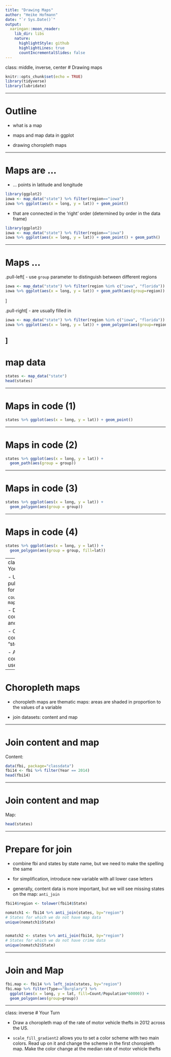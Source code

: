 ```yaml
---
title: "Drawing Maps"
author: "Heike Hofmann"
date: "`r Sys.Date()`"
output:
  xaringan::moon_reader:
    lib_dir: libs
    nature:
      highlightStyle: github
      highlightLines: true
      countIncrementalSlides: false
---
```

class: middle, inverse, center
# Drawing maps

```r
knitr::opts_chunk$set(echo = TRUE)
library(tidyverse)
library(lubridate)
```

---

# Outline

- what is a map

- maps and map data in ggplot

- drawing choropleth maps

---

# Maps are ...


- ... points in latitude and longitude

```r
library(ggplot2)
iowa <- map_data("state") %>% filter(region=="iowa")
iowa %>% ggplot(aes(x = long, y = lat)) + geom_point()
```


- that are connected in the 'right' order (determined by order in the data frame)

```r
library(ggplot2)
iowa <- map_data("state") %>% filter(region=="iowa")
iowa %>% ggplot(aes(x = long, y = lat)) + geom_point() + geom_path()
```

---

# Maps ...

.pull-left[ 
- use  `group` parameter to distinguish between different regions

```r
iowa <- map_data("state") %>% filter(region %in% c("iowa", "florida"))
iowa %>% ggplot(aes(x = long, y = lat)) + geom_path(aes(group=region))
```
]

.pull-right[ 
- are usually filled in

```r
iowa <- map_data("state") %>% filter(region %in% c("iowa", "florida"))
iowa %>% ggplot(aes(x = long, y = lat)) + geom_polygon(aes(group=region))
```
]
---

# map data

```r
states <- map_data("state")
head(states)
```

---

# Maps in code (1)


```r
states %>% ggplot(aes(x = long, y = lat)) + geom_point()
```

---

# Maps in code (2)


```r
states %>% ggplot(aes(x = long, y = lat)) + 
  geom_path(aes(group = group))
```

---

# Maps in code (3)

```r
states %>% ggplot(aes(x = long, y = lat)) + 
  geom_polygon(aes(group = group))
```

---

# Maps in code (4)

```r
states %>% ggplot(aes(x = long, y = lat)) + 
  geom_polygon(aes(group = group, fill=lat))
```


---
class: inverse
# Your Turn (6 mins)


- Use ggplot2 and pull out map data for all US counties: 

```
counties <- map_data("county")
```

- Draw a map of counties (polygons and path geom)

- Colour all counties called "story"

- Advanced: What county names are used often?

---

# Choropleth maps

- choropleth maps are thematic maps: areas are shaded in proportion to the values of a variable

- join datasets: content and map

---

# Join content and map 

Content:
```r
data(fbi, package="classdata")
fbi14 <- fbi %>% filter(Year == 2014)
head(fbi14)
```

---

# Join content and map

Map:
```r
head(states)
```

---

# Prepare for join

- combine fbi and states by state name, but we need to make the spelling the same

- for simplification, introduce new variable with all lower case letters

- generally, content data is more important, but we will see missing states on the map: `anti_join`

```r
fbi14$region <- tolower(fbi14$State)

nomatch1 <- fbi14 %>% anti_join(states, by="region")
# States for which we do not have map data
unique(nomatch1$State)


nomatch2 <- states %>% anti_join(fbi14, by="region")
# States for which we do not have crime data
unique(nomatch2$State)
```

---

# Join and Map

```r
fbi.map <- fbi14 %>% left_join(states, by="region")
fbi.map %>% filter(Type=="Burglary") %>% 
  ggplot(aes(x = long, y = lat, fill=Count/Population*60000)) +
  geom_polygon(aes(group=group))
```

---
class: inverse
# Your Turn  


- Draw a choropleth map of the rate of motor vehicle thefts in 2012 across the US.

- `scale_fill_gradient2` allows you to set a color scheme with two main colors. Read up on it and change the scheme in the first choropleth map. Make the color change at the median rate of motor vehicle thefts

